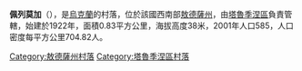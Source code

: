 {{expand|time=2016-09-03T10:12:44+00:00}}
{{unreferenced|time=2016-09-03T10:12:44+00:00}}
{{coord|46|11|26|N|29|20|25|E|scale:30000|display=title}}

'''佩列莫加'''（{{lang-uk|Перемога}}），是[[烏克蘭|烏克蘭]]的村落，位於該國西南部[[敖德薩州|敖德薩州]]，由[[塔魯季涅區|塔魯季涅區]]負責管轄，始建於1922年，面積0.83平方公里，海拔高度38米，2001年人口585，人口密度每平方公里704.82人。

{{DEFAULTSORT:Перемога}}
[[Category:敖德薩州村落|Category:敖德薩州村落]]
[[Category:塔魯季涅區村落|Category:塔魯季涅區村落]]


{{Odessa-geo-stub}}